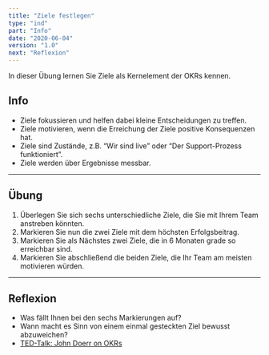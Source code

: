 ```yaml
---
title: "Ziele festlegen"
type: "ind"
part: "Info"
date: "2020-06-04"
version: "1.0"
next: "Reflexion"
---
```


In dieser Übung lernen Sie Ziele als Kernelement der OKRs kennen.

## Info
* Ziele fokussieren und helfen dabei kleine Entscheidungen zu treffen.
* Ziele motivieren, wenn die Erreichung der Ziele positive Konsequenzen hat.
* Ziele sind Zustände, z.B. “Wir sind live” oder “Der Support-Prozess funktioniert”.
* Ziele werden über Ergebnisse messbar.

___

## Übung
1. Überlegen Sie sich sechs unterschiedliche Ziele, die Sie mit Ihrem Team anstreben könnten.
2. Markieren Sie nun die zwei Ziele mit dem höchsten Erfolgsbeitrag.
3. Markieren Sie als Nächstes zwei Ziele, die in 6 Monaten grade so erreichbar sind.
4. Markieren Sie abschließend die beiden Ziele, die Ihr Team am meisten motivieren würden.

___

## Reflexion
* Was fällt Ihnen bei den sechs Markierungen auf?
* Wann macht es Sinn von einem einmal gesteckten Ziel bewusst abzuweichen?
* <a href="https://www.ted.com/talks/john_doerr_why_the_secret_to_success_is_setting_the_right_goals?language=de" target="_blank">TED-Talk: John Doerr on OKRs</a>
